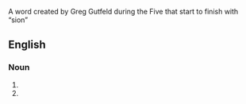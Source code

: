 A word created by Greg Gutfeld during the Five that start to finish with “sion”

==English==

===Noun===
{{head|en|misspelling}}

# {{misspelling of|en|excursion}}
# {{misspelling of|en|exclusion}}